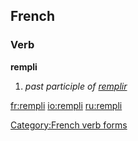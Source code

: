 ==French==
===Verb===
'''rempli'''
#''past participle of [[remplir]]''


[[Category:French verb forms]]

[[fr:rempli]]
[[io:rempli]]
[[ru:rempli]]